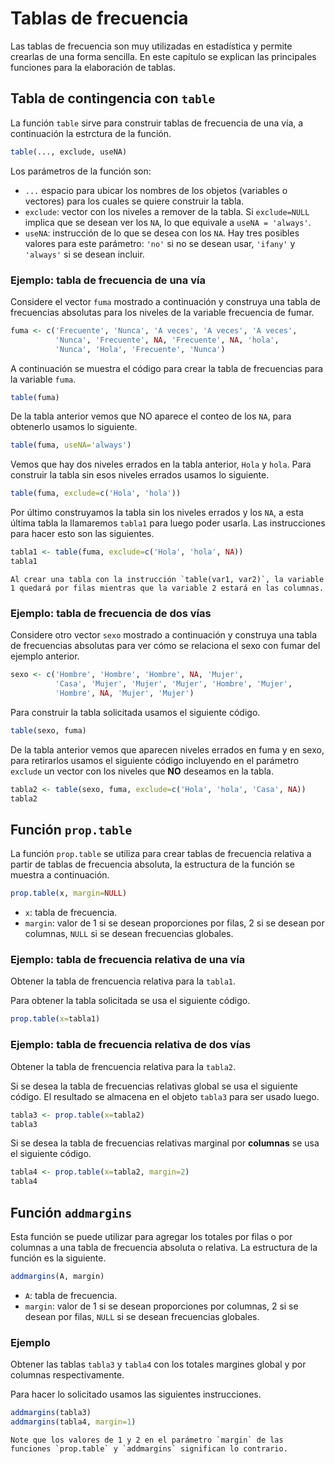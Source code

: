 # Tablas de frecuencia \index{tablas de frecuencia}

Las tablas de frecuencia son muy utilizadas en estadística y \proglang{R} permite crearlas de una forma sencilla. En este capítulo se explican las principales funciones para la elaboración de tablas.

## Tabla de contingencia con `table` \index{table}
La función `table` sirve para construir tablas de frecuencia de una vía, a continuación la estrctura de la función.

```r
table(..., exclude, useNA)
```
Los parámetros de la función son:

- `...` espacio para ubicar los nombres de los objetos (variables o vectores) para los cuales se quiere construir la tabla.
- `exclude`: vector con los niveles a remover de la tabla. Si `exclude=NULL` implica que se desean ver los `NA`, lo que equivale a `useNA = 'always'`.
- `useNA`: instrucción de lo que se desea con los `NA`. Hay tres posibles valores para este parámetro: `'no'` si no se desean usar, `'ifany'` y `'always'` si se desean incluir.


### Ejemplo: tabla de frecuencia de una vía {-}
Considere el vector `fuma` mostrado a continuación y construya una tabla de frecuencias absolutas para los niveles de la variable frecuencia de fumar.

```r
fuma <- c('Frecuente', 'Nunca', 'A veces', 'A veces', 'A veces',
          'Nunca', 'Frecuente', NA, 'Frecuente', NA, 'hola', 
          'Nunca', 'Hola', 'Frecuente', 'Nunca')
```

A continuación se muestra el código para crear la tabla de frecuencias para la variable `fuma`.

```r
table(fuma)
```

De la tabla anterior vemos que NO aparece el conteo de los `NA`, para obtenerlo usamos lo siguiente.

```r
table(fuma, useNA='always')
```

Vemos que hay dos niveles errados en la tabla anterior, `Hola` y `hola`. Para construir la tabla sin esos niveles errados usamos lo siguiente.

```r
table(fuma, exclude=c('Hola', 'hola'))
```

Por último construyamos la tabla sin los niveles errados y los `NA`, a esta última tabla la llamaremos `tabla1` para luego poder usarla. Las instrucciones para hacer esto son las siguientes.

```r
tabla1 <- table(fuma, exclude=c('Hola', 'hola', NA))
tabla1
```

```block2
Al crear una tabla con la instrucción `table(var1, var2)`, la variable 1 quedará por filas mientras que la variable 2 estará en las columnas.
```

### Ejemplo: tabla de frecuencia de dos vías {-}
Considere otro vector `sexo` mostrado a continuación y construya una tabla de frecuencias absolutas para ver cómo se relaciona el sexo con fumar del ejemplo anterior.

```r
sexo <- c('Hombre', 'Hombre', 'Hombre', NA, 'Mujer',
          'Casa', 'Mujer', 'Mujer', 'Mujer', 'Hombre', 'Mujer', 
          'Hombre', NA, 'Mujer', 'Mujer')
```

Para construir la tabla solicitada usamos el siguiente código.

```r
table(sexo, fuma)
```

De la tabla anterior vemos que aparecen niveles errados en fuma y en sexo, para retirarlos usamos el siguiente código incluyendo en el parámetro `exclude` un vector con los niveles que __NO__ deseamos en la tabla.

```r
tabla2 <- table(sexo, fuma, exclude=c('Hola', 'hola', 'Casa', NA))
tabla2
```

## Función `prop.table` \index{prop.table}
La función `prop.table` se utiliza para crear tablas de frecuencia relativa a partir de tablas de frecuencia absoluta, la estructura de la función se muestra a continuación.

```r
prop.table(x, margin=NULL)
```

- `x`: tabla de frecuencia.
- `margin`: valor de 1 si se desean proporciones por filas, 2 si se desean por columnas, `NULL` si se desean frecuencias globales.

### Ejemplo: tabla de frecuencia relativa de una vía {-}
Obtener la tabla de frencuencia relativa para la `tabla1`.

Para obtener la tabla solicitada se usa el siguiente código.

```r
prop.table(x=tabla1)
```

### Ejemplo: tabla de frecuencia relativa de dos vías {-}
Obtener la tabla de frencuencia relativa para la `tabla2`.

Si se desea la tabla de frecuencias relativas global se usa el siguiente código. El resultado se almacena en el objeto `tabla3` para ser usado luego.

```r
tabla3 <- prop.table(x=tabla2)
tabla3
```

Si se desea la tabla de frecuencias relativas marginal por __columnas__ se usa el siguiente código.

```r
tabla4 <- prop.table(x=tabla2, margin=2)
tabla4
```

## Función `addmargins` \index{addmargins}
Esta función se puede utilizar para agregar los totales por filas o por columnas a una tabla de frecuencia absoluta o relativa. La estructura de la función es la siguiente.

```r
addmargins(A, margin)
```

- `A`: tabla de frecuencia.
- `margin`: valor de 1 si se desean proporciones por columnas, 2 si se desean por filas, `NULL` si se desean frecuencias globales.

### Ejemplo {-}
Obtener las tablas `tabla3` y `tabla4` con los totales margines global y por columnas respectivamente.

Para hacer lo solicitado usamos las siguientes instrucciones.

```r
addmargins(tabla3)
addmargins(tabla4, margin=1)
```

```block2
Note que los valores de 1 y 2 en el parámetro `margin` de las funciones `prop.table` y `addmargins` significan lo contrario.
```


